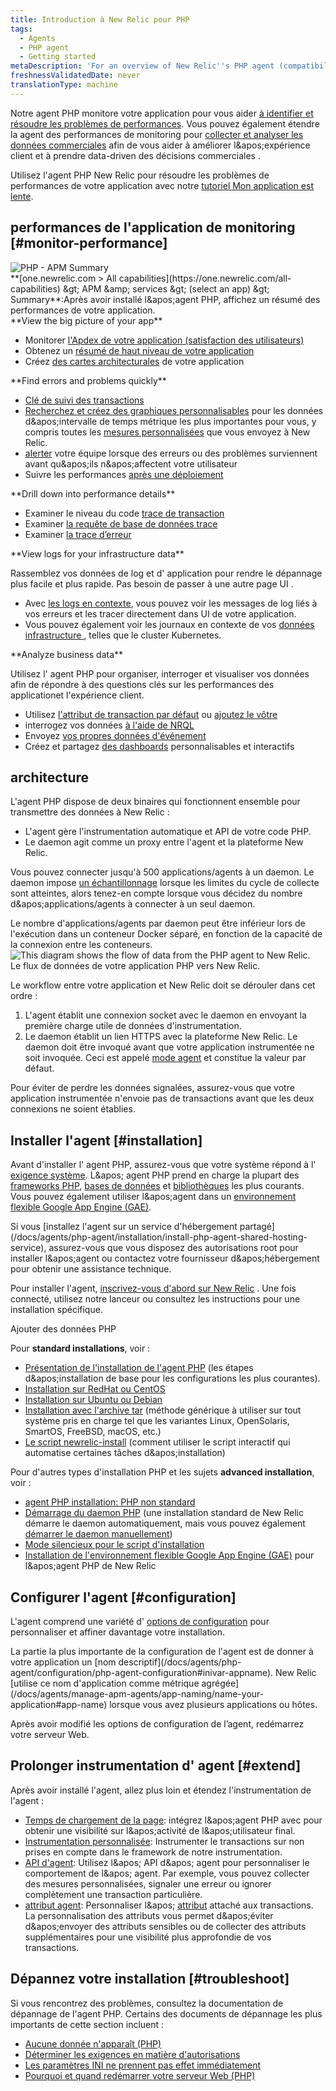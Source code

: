 ```yaml
---
title: Introduction à New Relic pour PHP
tags:
  - Agents
  - PHP agent
  - Getting started
metaDescription: 'For an overview of New Relic''s PHP agent (compatibility, requirements, installation, configuration, troubleshooting, known issues), start here.'
freshnessValidatedDate: never
translationType: machine
---
```


Notre agent PHP monitore votre application pour vous aider [à identifier et résoudre les problèmes de performances](#monitor-performance). Vous pouvez également étendre la agent des performances de monitoring pour [collecter et analyser les données commerciales](#business-data) afin de vous aider à améliorer l&amp;apos;expérience client et à prendre data-driven des décisions commerciales .

Utilisez l&apos;agent PHP New Relic pour résoudre les problèmes de performances de votre application avec notre [tutoriel Mon application est lente](/docs/journey-app-slow/root-causes/).

## performances de l&apos;application de monitoring [#monitor-performance]

<img title="PHP - APM Summary" alt="PHP - APM Summary" src="/images/apm_screenshot-full_php-summary-page.webp" />

<figcaption>
  <DNT>**[one.newrelic.com &gt; All capabilities](https://one.newrelic.com/all-capabilities) &amp;gt; APM &amp;amp; services &amp;gt; (select an app) &amp;gt; Summary**</DNT>:Après avoir installé l&amp;apos;agent PHP, affichez un résumé des performances de votre application.
</figcaption>

<DNT>
  **View the big picture of your app**
</DNT>

* Monitorer [l&apos;Apdex de votre application (satisfaction des utilisateurs)](/docs/apm/new-relic-apm/apdex/apdex-measuring-user-satisfaction)
* Obtenez un [résumé de haut niveau de votre application](/docs/apm/applications-menu/monitoring/apm-overview-page)
* Créez [des cartes architecturales](/docs/data-analysis/user-interface-functions/view-your-data/service-maps-visualize-monitor-apps-entire-architecture) de votre application

<DNT>
  **Find errors and problems quickly**
</DNT>

* [Clé de suivi des transactions](/docs/apm/transactions/key-transactions/key-transactions-tracking-important-transactions-or-events)
* [Recherchez et créez des graphiques personnalisables](/docs/insights/new-relic-insights/explore/metric-explorer-search-chart-metrics-sent-new-relic-agents) pour les données d&amp;apos;intervalle de temps métrique les plus importantes pour vous, y compris toutes les [mesures personnalisées](/docs/agents/manage-apm-agents/agent-data/custom-metrics) que vous envoyez à New Relic.
* [alerter](/docs/alerts/alert-policies/understanding-alert-policies/alerting-new-relic) votre équipe lorsque des erreurs ou des problèmes surviennent avant qu&amp;apos;ils n&amp;apos;affectent votre utilisateur
* Suivre les performances [après une déploiement](/docs/agents/php-agent/features/recording-deployments-using-php-script)

<DNT>
  **Drill down into performance details**
</DNT>

* Examiner le niveau du code [trace de transaction](/docs/apm/transactions/transaction-traces/transaction-traces)
* Examiner [la requête de base de données trace](/docs/apm/transactions/transaction-traces/sql-statements)
* Examiner [la trace d’erreur](/docs/apm/applications-menu/events/viewing-apm-errors-error-traces)

<DNT>
  **View logs for your infrastructure data**
</DNT>

Rassemblez vos données de log et d&apos; application pour rendre le dépannage plus facile et plus rapide. Pas besoin de passer à une autre page UI .

* Avec [les logs en contexte](/docs/logs/logs-context/configure-logs-context-php/), vous pouvez voir les messages de log liés à vos erreurs et les tracer directement dans UI de votre application.
* Vous pouvez également voir les journaux en contexte de vos [données infrastructure ](/docs/logs/forward-logs/forward-your-logs-using-infrastructure-agent/), telles que le cluster Kubernetes.

<DNT>
  **Analyze business data**
</DNT>

Utilisez l&apos; agent PHP pour organiser, interroger et visualiser vos données afin de répondre à des questions clés sur les performances des applicationet l&apos;expérience client.

* Utilisez [l&apos;attribut de transaction par défaut](/docs/insights/new-relic-insights/decorating-events/apm-default-attributes-insights) ou [ajoutez le vôtre](/docs/insights/new-relic-insights/decorating-events/insights-custom-attributes)
* interrogez vos données [à l&apos;aide de NRQL](/docs/insights/new-relic-insights/using-new-relic-query-language/using-nrql)
* Envoyez [vos propres données d&apos;événement](/docs/insights/new-relic-insights/adding-querying-data/inserting-custom-events-new-relic-apm-agents#php-att)
* Créez et partagez [des dashboards](/docs/insights/new-relic-insights/managing-dashboards-data) personnalisables et interactifs

## architecture

L&apos;agent PHP dispose de deux binaires qui fonctionnent ensemble pour transmettre des données à New Relic :

* L&apos;agent gère l&apos;instrumentation automatique et API de votre code PHP.
* Le daemon agit comme un proxy entre l&apos;agent et la plateforme New Relic.

Vous pouvez connecter jusqu&apos;à 500 applications/agents à un daemon. Le daemon impose [un échantillonnage](/docs/agents/manage-apm-agents/agent-data/new-relic-events-limits-sampling) lorsque les limites du cycle de collecte sont atteintes, alors tenez-en compte lorsque vous décidez du nombre d&amp;apos;applications/agents à connecter à un seul daemon.

<Callout variant="tip">
  Le nombre d&apos;applications/agents par daemon peut être inférieur lors de l&apos;exécution dans un conteneur Docker séparé, en fonction de la capacité de la connexion entre les conteneurs.
</Callout>

<img title="PHP agent diagram" alt="This diagram shows the flow of data from the PHP agent to New Relic." src="/images/apm_diagram_php-agent-diagram.webp" />

<figcaption>
  Le flux de données de votre application PHP vers New Relic.
</figcaption>

Le workflow entre votre application et New Relic doit se dérouler dans cet ordre :

1. L&apos;agent établit une connexion socket avec le daemon en envoyant la première charge utile de données d&apos;instrumentation.
2. Le daemon établit un lien HTTPS avec la plateforme New Relic. Le daemon doit être invoqué avant que votre application instrumentée ne soit invoquée. Ceci est appelé [mode agent](/docs/agents/php-agent/advanced-installation/starting-php-daemon-advanced) et constitue la valeur par défaut.

Pour éviter de perdre les données signalées, assurez-vous que votre application instrumentée n&apos;envoie pas de transactions avant que les deux connexions ne soient établies.

## Installer l&apos;agent [#installation]

Avant d&apos;installer l&apos; agent PHP, assurez-vous que votre système répond à l&apos; [exigence système](/docs/agents/php-agent/getting-started/php-agent-compatibility-requirements). L&amp;apos; agent PHP prend en charge la plupart des [frameworks PHP](/docs/agents/php-agent/getting-started/php-agent-compatibility-requirements#frameworks), [bases de données](/docs/agents/php-agent/getting-started/php-agent-compatibility-requirements#databases) et [bibliothèques](/docs/agents/php-agent/getting-started/php-agent-compatibility-requirements#databases) les plus courants. Vous pouvez également utiliser l&amp;apos;agent dans un [environnement flexible Google App Engine (GAE)](/docs/agents/php-agent/advanced-installation/install-new-relic-php-agent-gae-flexible-environment).

<Callout variant="tip">
  Si vous [installez l&apos;agent sur un service d&apos;hébergement partagé](/docs/agents/php-agent/installation/install-php-agent-shared-hosting-service), assurez-vous que vous disposez des autorisations root pour installer l&amp;apos;agent ou contactez votre fournisseur d&amp;apos;hébergement pour obtenir une assistance technique.
</Callout>

Pour installer l&apos;agent, [inscrivez-vous d&apos;abord sur New Relic](https://newrelic.com/signup) . Une fois connecté, utilisez notre lanceur ou consultez les instructions pour une installation spécifique.

<ButtonLink role="button" to="https://one.newrelic.com/marketplace/install-data-source?state=d1b7b1cb-4089-8af0-16b2-86c7072e2cae" variant="primary">
  Ajouter des données PHP
</ButtonLink>

Pour <DNT>**standard installations**</DNT>, voir :

* [Présentation de l&apos;installation de l&apos;agent PHP](/docs/agents/php-agent/installation/php-agent-installation-overview) (les étapes d&amp;apos;installation de base pour les configurations les plus courantes).
* [Installation sur RedHat ou CentOS](/docs/agents/php-agent/installation/php-agent-installation-redhat-and-centos)
* [Installation sur Ubuntu ou Debian](/docs/agents/php-agent/installation/php-agent-installation-ubuntu-and-debian)
* [Installation avec l&apos;archive tar](/docs/agents/php-agent/installation/php-agent-installation-tar-file) (méthode générique à utiliser sur tout système pris en charge tel que les variantes Linux, OpenSolaris, SmartOS, FreeBSD, macOS, etc.)
* [Le script newrelic-install](/docs/agents/php-agent/installation/newrelic-install-script) (comment utiliser le script interactif qui automatise certaines tâches d&amp;apos;installation)

Pour d&apos;autres types d&apos;installation PHP et les sujets <DNT>**advanced installation**</DNT>, voir :

* [agent PHP installation: PHP non standard](/docs/agents/php-agent/installation/php-agent-installation-non-standard-php)
* [Démarrage du daemon PHP](/docs/agents/php-agent/installation/starting-php-daemon-advanced) (une installation standard de New Relic démarre le daemon automatiquement, mais vous pouvez également [démarrer le daemon manuellement](/docs/agents/php-agent/installation/starting-php-daemon-advanced#selecting-external))
* [Mode silencieux pour le script d&apos;installation](/docs/agents/php-agent/installation/running-php-install-script-silent-mode)
* [Installation de l&apos;environnement flexible Google App Engine (GAE)](/docs/agents/php-agent/advanced-installation/install-new-relic-php-agent-gae-flexible-environment) pour l&amp;apos;agent PHP de New Relic

## Configurer l&apos;agent [#configuration]

L&apos;agent comprend une variété d&apos; [options de configuration](/docs/agents/php-agent/configuration/php-agent-configuration) pour personnaliser et affiner davantage votre installation.

<Callout variant="tip">
  La partie la plus importante de la configuration de l&apos;agent est de donner à votre application un [nom descriptif](/docs/agents/php-agent/configuration/php-agent-configuration#inivar-appname). New Relic [utilise ce nom d&apos;application comme métrique agrégée](/docs/agents/manage-apm-agents/app-naming/name-your-application#app-name) lorsque vous avez plusieurs applications ou hôtes.
</Callout>

Après avoir modifié les options de configuration de l’agent, redémarrez votre serveur Web.

## Prolonger instrumentation d&apos; agent [#extend]

Après avoir installé l&apos;agent, allez plus loin et étendez l&apos;instrumentation de l&apos;agent :

* [Temps de chargement de la page](/docs/agents/php-agent/features/page-load-timing-php): intégrez l&amp;apos;agent PHP avec [<InlinePopover type="browser" />](/docs/browser/new-relic-browser/getting-started/new-relic-browser)pour obtenir une visibilité sur l&amp;apos;activité de l&amp;apos;utilisateur final.
* [Instrumentation personnalisée](/docs/agents/php-agent/features/php-custom-instrumentation): Instrumenter le transactions sur non prises en compte dans le framework de notre instrumentation.
* [API d&apos;agent](/docs/agents/php-agent/configuration/php-agent-api): Utilisez l&amp;apos; API d&amp;apos; agent pour personnaliser le comportement de l&amp;apos; agent. Par exemple, vous pouvez collecter des mesures personnalisées, signaler une erreur ou ignorer complètement une transaction particulière.
* [attribut agent](/docs/agents/php-agent/attributes/php-agent-attributes): Personnaliser l&amp;apos; [attribut](/docs/agents/manage-apm-agents/agent-metrics/agent-attributes) attaché aux transactions. La personnalisation des attributs vous permet d&amp;apos;éviter d&amp;apos;envoyer des attributs sensibles ou de collecter des attributs supplémentaires pour une visibilité plus approfondie de vos transactions.

## Dépannez votre installation [#troubleshoot]

Si vous rencontrez des problèmes, consultez la documentation de dépannage de l&apos;agent PHP. Certains des documents de dépannage les plus importants de cette section incluent :

* [Aucune donnée n&apos;apparaît (PHP)](/docs/agents/php-agent/troubleshooting/no-data-appears-php)
* [Déterminer les exigences en matière d&apos;autorisations](/docs/agents/php-agent/troubleshooting/determining-permissions-requirements)
* [Les paramètres INI ne prennent pas effet immédiatement](/docs/agents/php-agent/troubleshooting/ini-settings-not-taking-effect-immediately)
* [Pourquoi et quand redémarrer votre serveur Web (PHP)](/docs/agents/php-agent/troubleshooting/why-when-restart-your-web-server-php)